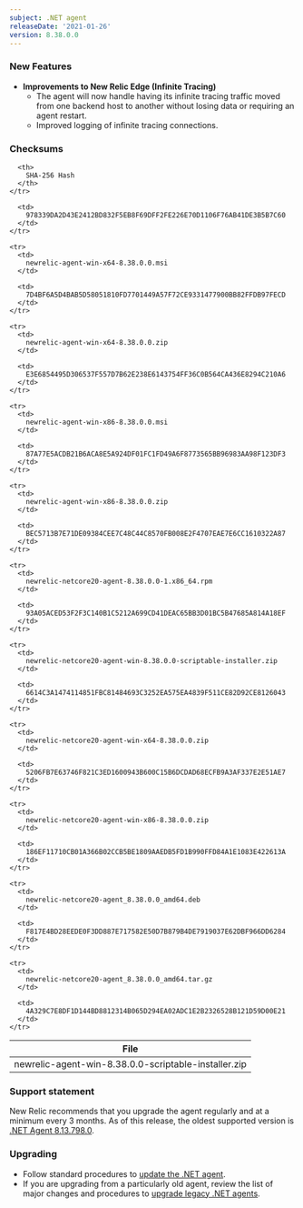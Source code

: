 ```yaml
---
subject: .NET agent
releaseDate: '2021-01-26'
version: 8.38.0.0
---
```


### New Features

* **Improvements to New Relic Edge (Infinite Tracing)**
  * The agent will now handle having its infinite tracing traffic moved from one backend host to another without losing data or requiring an agent restart.
  * Improved logging of infinite tracing connections.

### Checksums

<table>
  <thead>
    <tr>
      <th>
        File
      </th>

      <th>
        SHA-256 Hash
      </th>
    </tr>
  </thead>

  <tbody>
    <tr>
      <td>
        newrelic-agent-win-8.38.0.0-scriptable-installer.zip
      </td>

      <td>
        978339DA2D43E2412BD832F5EB8F69DFF2FE226E70D1106F76AB41DE3B5B7C60
      </td>
    </tr>

    <tr>
      <td>
        newrelic-agent-win-x64-8.38.0.0.msi
      </td>

      <td>
        7D4BF6A5D4BAB5D58051810FD7701449A57F72CE9331477900BB82FFDB97FECD
      </td>
    </tr>

    <tr>
      <td>
        newrelic-agent-win-x64-8.38.0.0.zip
      </td>

      <td>
        E3E6854495D306537F557D7B62E238E6143754FF36C0B564CA436E8294C210A6
      </td>
    </tr>

    <tr>
      <td>
        newrelic-agent-win-x86-8.38.0.0.msi
      </td>

      <td>
        87A77E5ACDB21B6ACA8E5A924DF01FC1FD49A6F8773565BB96983AA98F123DF3
      </td>
    </tr>

    <tr>
      <td>
        newrelic-agent-win-x86-8.38.0.0.zip
      </td>

      <td>
        BEC5713B7E71DE09384CEE7C48C44C8570FB008E2F4707EAE7E6CC1610322A87
      </td>
    </tr>

    <tr>
      <td>
        newrelic-netcore20-agent-8.38.0.0-1.x86_64.rpm
      </td>

      <td>
        93A05ACED53F2F3C140B1C5212A699CD41DEAC65BB3D01BC5B47685A814A18EF
      </td>
    </tr>

    <tr>
      <td>
        newrelic-netcore20-agent-win-8.38.0.0-scriptable-installer.zip
      </td>

      <td>
        6614C3A1474114851FBC81484693C3252EA575EA4839F511CE82D92CE8126043
      </td>
    </tr>

    <tr>
      <td>
        newrelic-netcore20-agent-win-x64-8.38.0.0.zip
      </td>

      <td>
        5206FB7E63746F821C3ED1600943B600C15B6DCDAD68ECFB9A3AF337E2E51AE7
      </td>
    </tr>

    <tr>
      <td>
        newrelic-netcore20-agent-win-x86-8.38.0.0.zip
      </td>

      <td>
        186EF11710CB01A366B02CCB5BE1809AAEDB5FD1B990FFD84A1E1083E422613A
      </td>
    </tr>

    <tr>
      <td>
        newrelic-netcore20-agent_8.38.0.0_amd64.deb
      </td>

      <td>
        F817E4BD28EEDE0F3DD887E717582E50D7B879B4DE7919037E62DBF966DD6284
      </td>
    </tr>

    <tr>
      <td>
        newrelic-netcore20-agent_8.38.0.0_amd64.tar.gz
      </td>

      <td>
        4A329C7E8DF1D144BD8812314B065D294EA02ADC1E2B2326528B121D59D00E21
      </td>
    </tr>
  </tbody>
</table>

### Support statement

New Relic recommends that you upgrade the agent regularly and at a minimum every 3 months. As of this release, the oldest supported version is [.NET Agent 8.13.798.0](/docs/release-notes/agent-release-notes/net-release-notes/net-agent-8137980).

### Upgrading

* Follow standard procedures to [update the .NET agent](/docs/agents/net-agent/installation-configuration/update-net-agent).
* If you are upgrading from a particularly old agent, review the list of major changes and procedures to [upgrade legacy .NET agents](/docs/agents/net-agent/troubleshooting/upgrade-legacy-net-agents).
